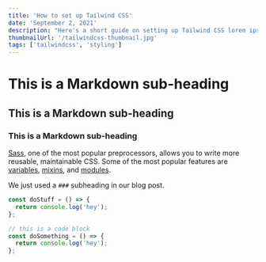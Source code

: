 ```yaml
---
title: 'How to set up Tailwind CSS'
date: 'September 2, 2021'
description: "Here's a short guide on setting up Tailwind CSS lorem ipsum dolor sit amet, consectetur adipiscing elit, sed do eiusmod ."
thumbnailUrl: '/tailwindcss-thumbnail.jpg'
tags: ['tailwindcss', 'styling']
---
```


# This is a Markdown sub-heading

## This is a Markdown sub-heading

### This is a Markdown sub-heading

[Sass](https://sass-lang.com/), one of the most popular preprocessors, allows you to write more reusable, maintainable CSS.
Some of the most popular features are [variables](https://sass-lang.com/documentation/variables), [mixins](https://sass-lang.com/documentation/at-rules/mixin), and [modules](https://sass-lang.com/documentation/modules).

We just used a `###` subheading in our blog post.

```js title="index.js"
const doStuff = () => {
  return console.log('hey');
};

// this is a code block
const doSomething = () => {
  return console.log('hey');
};
```
